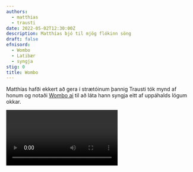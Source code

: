 ```yaml
---
authors:
  - matthias
  - trausti
date: 2022-05-02T12:30:00Z
description: Matthías bjó til mjög flókinn söng
draft: false
efnisord:
  - Wombo
  - Latibær
  - syngja
stig: 0
title: Wombo
---
```


Matthías hafði ekkert að gera í strætóinum þannig Trausti
tók mynd af honum og notaði [Wombo ai](https://www.wombo.ai/)
til að láta hann syngja eitt af uppáhalds lögum okkar.

<Video id="6u7P43f2xxU" />
